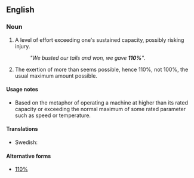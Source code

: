 ==English==

===Noun===
{{infl|en|noun|head=[[a]] [[hundred]] [[and]] [[ten]] [[percent]]}}

# {{idiom|US|sports|informal}} A level of effort exceeding one's sustained capacity, possibly risking injury.
#: ''"We busted our tails and won, we gave '''110%'''"''.
# {{idiom|colloquial}} The exertion of more than seems possible, hence 110%, not 100%, the usual maximum amount possible.

====Usage notes====
* Based on the metaphor of operating a machine at higher than its rated capacity or exceeding the normal maximum of some rated parameter such as speed or temperature.

====Translations====
* Swedish: {{t|sv|hundratio procent|c}}

====Alternative forms====
* [[110%]]